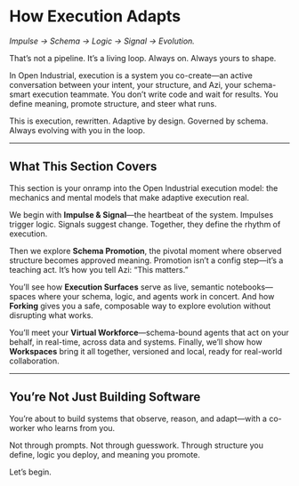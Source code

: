 # How Execution Adapts

_Impulse → Schema → Logic → Signal → Evolution._

That’s not a pipeline. It’s a living loop. Always on. Always yours to shape.

In Open Industrial, execution is a system you co-create—an active conversation between your intent, your structure, and Azi, your schema-smart execution teammate. You don’t write code and wait for results. You define meaning, promote structure, and steer what runs.

This is execution, rewritten. Adaptive by design. Governed by schema. Always evolving with you in the loop.

---

## What This Section Covers

This section is your onramp into the Open Industrial execution model: the mechanics and mental models that make adaptive execution real.

We begin with **Impulse & Signal**—the heartbeat of the system. Impulses trigger logic. Signals suggest change. Together, they define the rhythm of execution.

Then we explore **Schema Promotion**, the pivotal moment where observed structure becomes approved meaning. Promotion isn’t a config step—it’s a teaching act. It’s how you tell Azi: “This matters.”

You’ll see how **Execution Surfaces** serve as live, semantic notebooks—spaces where your schema, logic, and agents work in concert. And how **Forking** gives you a safe, composable way to explore evolution without disrupting what works.

You’ll meet your **Virtual Workforce**—schema-bound agents that act on your behalf, in real-time, across data and systems. Finally, we’ll show how **Workspaces** bring it all together, versioned and local, ready for real-world collaboration.

---

## You’re Not Just Building Software

You’re about to build systems that observe, reason, and adapt—with a co-worker who learns from you.

Not through prompts. Not through guesswork. Through structure you define, logic you deploy, and meaning you promote.

Let’s begin.

